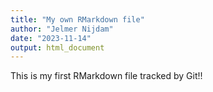 ```yaml
---
title: "My own RMarkdown file"
author: "Jelmer Nijdam"
date: "2023-11-14"
output: html_document
---
```


This is my first RMarkdown file tracked by Git!!